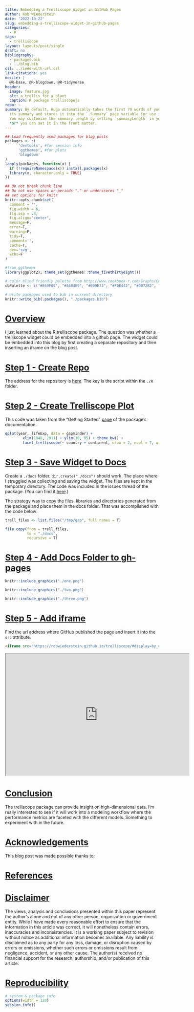 ```yaml
---
title: Embedding a Trelliscope Widget in GitHub Pages
author: Rob Wiederstein
date: '2022-10-22'
slug: embedding-a-trelliscope-widget-in-github-pages
categories:
  - R
tags:
  - trelliscope
layout: layouts/post/single
draft: no
bibliography:
  - packages.bib
  - ../blog.bib
csl: ../ieee-with-url.csl
link-citations: yes
nocite: |
  @R-base, @R-blogdown, @R-tidyverse
header:
  image: feature.jpg
  alt: a trellis for a plant
  caption: R package trelliscopejs
repo: ~
summary: By default, Hugo automatically takes the first 70 words of your content as
  its summary and stores it into the `.Summary` page variable for use in your templates.
  You may customize the summary length by setting `summaryLength` in your site configuration
  *or* you can set it in the front matter.
---
```



```r
## Load frequently used packages for blog posts
packages <- c(
      'devtools', #for session info
      'ggthemes', #for plots
      'blogdown'
)
lapply(packages, function(x) {
  if (!requireNamespace(x)) install.packages(x)
  library(x, character.only = TRUE)
})
```

```r
## Do not break chunk line
## Do not use spaces or periods "." or underscores "_"
## set options for knitr
knitr::opts_chunk$set(
  comment = '',
  fig.width = 6,
  fig.asp = .8,
  fig.align="center",
  message=F,
  error=F,
  warning=F,
  tidy=T,
  comment='',
  cache=T,
  dev='svg',
  echo=F
)
```

```r
#from ggthemes
library(ggplot2); theme_set(ggthemes::theme_fivethirtyeight())
```

```r
# color blind friendly palette from http://www.cookbook-r.com/Graphs/Colors_(ggplot2)/
cbPalette <- c("#E69F00", "#56B4E9", "#009E73", "#F0E442", "#0072B2", "#D55E00", "#CC79A7", "#000000")
```

```r
# write packages used to bib in current directory
knitr::write_bib(.packages(), "./packages.bib")
```

# [Overview](#overview)

I just learned about the R trelliscope package. The question was whether a trelliscope widget could be embedded into a github page.  The widget could be embedded into this blog by first creating a separate repository and then inserting an iframe on the blog post.

# [Step 1 - Create Repo](#create-repo)

The address for the repository is [here](https://github.com/RobWiederstein/trelliscope). The key is the script within the `./R` folder.

# [Step 2 - Create Trelliscope Plot](#trell-plot)

This code was taken from the "Getting Started" [page](https://hafen.github.io/trelliscopejs/articles/trelliscopejs.html) of the package's documentation.


```r
qplot(year, lifeExp, data = gapminder) +
        xlim(1948, 2011) + ylim(10, 95) + theme_bw() +
        facet_trelliscope(~ country + continent, nrow = 2, ncol = 7, width = 300)
```


# [Step 3 - Save Widget to Docs](#widget-docs)

Create a `./docs` folder.  `dir.create("./docs")` should work.  The place where I struggled was collecting and saving the widget.  The files are kept in the temporary directory.  The code was included in the issues thread of the package. (You can find it [here](https://github.com/hafen/trelliscopejs/issues/24).)

The strategy was to copy the files, libraries and directories generated from the package and place them in the docs folder.  That was accomplished with the code below:

```r
trell_files <- list.files("/tmp/gap", full.names = T)

file.copy(from = trell_files,
          to = "./docs",
          recursive = T)
```


# [Step 4 - Add Docs Folder to gh-pages](#gh-pages)

```r
knitr::include_graphics("./one.png")
```

```r
knitr::include_graphics("./two.png")
```

```r
knitr::include_graphics("./three.png")
```

# [Step 5 - Add iframe](#add-iframe)

Find the url address where GitHub published the page and insert it into the `src` attribute.


```html
<iframe src="https://robwiederstein.github.io/trelliscope/#display=by_country_continent&nrow=2&ncol=7&arr=row&pg=1&labels=country&sort=country;asc&filter=&sidebar=&fv=" width=600, height=400 title="Trelliscope Plot"></iframe>
```

<iframe src="https://robwiederstein.github.io/trelliscope/#display=by_country_continent&nrow=2&ncol=7&arr=row&pg=1&labels=country&sort=country;asc&filter=&sidebar=&fv=" width=600, height=400 title="Trelliscope Plot"></iframe>

# [Conclusion](#conclusion)

The trelliscope package can provide insight on high-dimensional data. I'm really interested to see if it will work into a modeling workflow where the performance metrics are faceted with the different models. Something to experiment with in the future.

# [Acknowledgements](#acknowledge)

This blog post was made possible thanks to:

# [References](#reference)

<div id="refs"></div>

# [Disclaimer](#disclaimer)

The views, analysis and conclusions presented within this paper represent the author’s alone and not of any other person, organization or government entity. While I have made every reasonable effort to ensure that the information in this article was correct, it will nonetheless contain errors, inaccuracies and inconsistencies. It is a working paper subject to revision without notice as additional information becomes available. Any liability is disclaimed as to any party for any loss, damage, or disruption caused by errors or omissions, whether such errors or omissions result from negligence, accident, or any other cause. The author(s) received no financial support for the research, authorship, and/or publication of this article.

# [Reproducibility](#reproduce)

```r
# system & package info
options(width = 120)
session_info()
```

